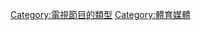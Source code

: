 {{Catnav|頁面分類|社会|文化|体育}}
{{Catnav|頁面分類|社会|文化|电视|电视节目}}
{{Catnav|頁面分類|休閒|电视|电视节目}}

[[Category:電視節目的類型|Category:電視節目的類型]]
[[Category:體育媒體|Category:體育媒體]]